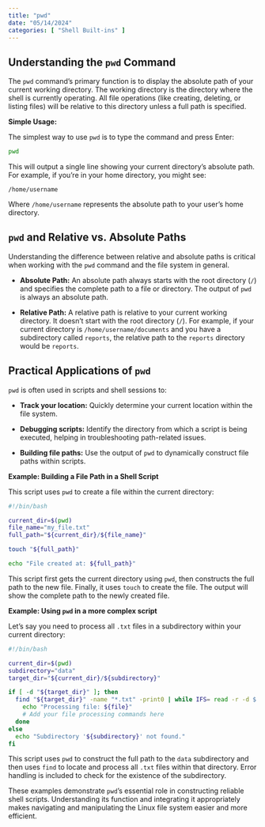 ```yaml
---
title: "pwd"
date: "05/14/2024"
categories: [ "Shell Built-ins" ]
---
```

## Understanding the `pwd` Command

The `pwd` command's primary function is to display the absolute path of your current working directory.  The working directory is the directory where the shell is currently operating.  All file operations (like creating, deleting, or listing files) will be relative to this directory unless a full path is specified.

**Simple Usage:**

The simplest way to use `pwd` is to type the command and press Enter:

```bash
pwd
```

This will output a single line showing your current directory's absolute path.  For example, if you're in your home directory, you might see:

```
/home/username
```

Where `/home/username` represents the absolute path to your user's home directory.

##  `pwd` and Relative vs. Absolute Paths

Understanding the difference between relative and absolute paths is critical when working with the `pwd` command and the file system in general.

* **Absolute Path:**  An absolute path always starts with the root directory (`/`) and specifies the complete path to a file or directory.  The output of `pwd` is always an absolute path.

* **Relative Path:** A relative path is relative to your current working directory. It doesn't start with the root directory (`/`).  For example, if your current directory is `/home/username/documents` and you have a subdirectory called `reports`, the relative path to the `reports` directory would be `reports`.


##  Practical Applications of `pwd`

`pwd` is often used in scripts and shell sessions to:

* **Track your location:**  Quickly determine your current location within the file system.

* **Debugging scripts:** Identify the directory from which a script is being executed, helping in troubleshooting path-related issues.

* **Building file paths:** Use the output of `pwd` to dynamically construct file paths within scripts.


**Example: Building a File Path in a Shell Script**

This script uses `pwd` to create a file within the current directory:

```bash
#!/bin/bash

current_dir=$(pwd)
file_name="my_file.txt"
full_path="${current_dir}/${file_name}"

touch "${full_path}"

echo "File created at: ${full_path}"
```

This script first gets the current directory using `pwd`, then constructs the full path to the new file. Finally, it uses `touch` to create the file.  The output will show the complete path to the newly created file.



**Example: Using `pwd` in a more complex script**

Let's say you need to process all `.txt` files in a subdirectory within your current directory:

```bash
#!/bin/bash

current_dir=$(pwd)
subdirectory="data"
target_dir="${current_dir}/${subdirectory}"

if [ -d "${target_dir}" ]; then
  find "${target_dir}" -name "*.txt" -print0 | while IFS= read -r -d $'\0' file; do
    echo "Processing file: ${file}"
    # Add your file processing commands here
  done
else
  echo "Subdirectory '${subdirectory}' not found."
fi

```

This script uses `pwd` to construct the full path to the `data` subdirectory and then uses `find` to locate and process all `.txt` files within that directory.  Error handling is included to check for the existence of the subdirectory.


These examples demonstrate `pwd`'s essential role in constructing reliable shell scripts. Understanding its function and integrating it appropriately makes navigating and manipulating the Linux file system easier and more efficient.

